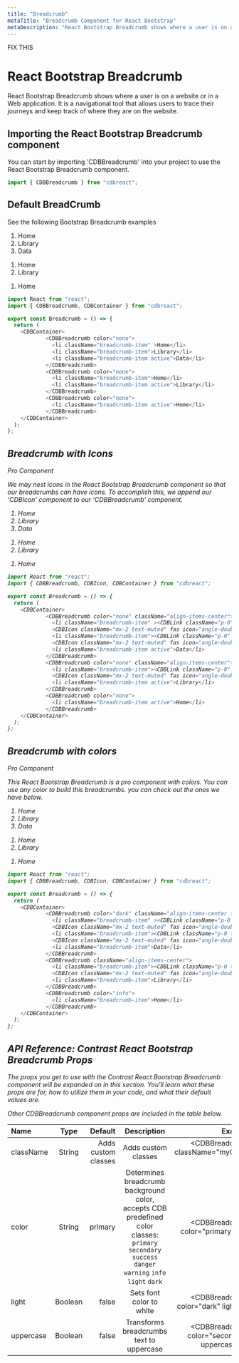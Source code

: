 ```yaml
---
title: "Breadcrumb"
metaTitle: "Breadcrumb Component for React Bootstrap"
metaDescription: "React Bootstrap Breadcrumb shows where a user is on a website or in a Web application. It is a navigational tool that allows users to trace their journeys and keep track of where they are on the website."
---
```



FIX THIS

# React Bootstrap Breadcrumb

React Bootstrap Breadcrumb shows where a user is on a website or in a Web application. It is a navigational tool that allows users to trace their journeys and keep track of where they are on the website.


## Importing the React Bootstrap Breadcrumb component


You can start by importing 'CDBBreadcrumb' into your project to use the React Bootstrap Breadcrumb component. 


```javascript
import { CDBBreadcrumb } from "cdbreact";
```

## Default BreadCrumb

See the following Bootstrap Breadcrumb examples
  <div class="container">
    <nav aria-label="breadcrumb">
        <ol class="breadcrumb">
          <li class="breadcrumb-item">Home</li>
          <li class="breadcrumb-item">Library</li>
          <li class="breadcrumb-item active" aria-current="page">Data</li>
        </ol>
    </nav>
    <nav aria-label="breadcrumb">
        <ol class="breadcrumb">
          <li class="breadcrumb-item">Home</li>
          <li class="breadcrumb-item active" aria-current="page">Library</li>
        </ol>
    </nav>
    <nav aria-label="breadcrumb">
        <ol class="breadcrumb">
          <li class="breadcrumb-item active">Home</li>
        </ol>
    </nav>
  </div>

```javascript
import React from "react";
import { CDBBreadcrumb, CDBContainer } from "cdbreact";

export const Breadcrumb = () => {
  return (
    <CDBContainer>
            <CDBBreadcrumb color="none">
              <li className="breadcrumb-item" >Home</li>
              <li className="breadcrumb-item">Library</li>
              <li className="breadcrumb-item active">Data</li>
            </CDBBreadcrumb>
            <CDBBreadcrumb color="none">
              <li className="breadcrumb-item">Home</li>
              <li className="breadcrumb-item active">Library</li>
            </CDBBreadcrumb>
            <CDBBreadcrumb color="none">
              <li className="breadcrumb-item active">Home</li>
            </CDBBreadcrumb>
    </CDBContainer>
  );
};
```

<i/>

## Breadcrumb with Icons

<Link to="/product/contrast-pro"><span class="badge badge-lg badge-pro">Pro Component</span></Link>

We may nest icons in the React Bootstrap Breadcrumb component so that our breadcrumbs can have icons. To accomplish this, we append our 'CDBIcon' component to our 'CDBBreadcrumb' component.

  <div class="container">
    <nav aria-label="breadcrumb">
        <ol class="breadcrumb align-items-center">
          <li class="breadcrumb-item">Home</li>
          <i class="fa fa-angle-double-right mx-2"></i>
          <li class="breadcrumb-item">Library</li>
          <i class="fa fa-angle-double-right mx-2"></i>
          <li class="breadcrumb-item active" aria-current="page">Data</li>
        </ol>
    </nav>
    <nav aria-label="breadcrumb">
        <ol class="breadcrumb align-items-center">
          <li class="breadcrumb-item">Home</li>
          <i class="fa fa-angle-double-right mx-2"></i>
          <li class="breadcrumb-item active" aria-current="page">Library</li>
        </ol>
    </nav>
    <nav aria-label="breadcrumb">
        <ol class="breadcrumb">
          <li class="breadcrumb-item active">Home</li>
        </ol>
    </nav>
  </div>

```javascript
import React from "react";
import { CDBBreadcrumb, CDBIcon, CDBContainer } from "cdbreact";

export const Breadcrumb = () => {
  return (
    <CDBContainer>
            <CDBBreadcrumb color="none" className="align-items-center">
              <li className="breadcrumb-item" ><CDBLink className="p-0" to="#">Home</CDBLink></li>
              <CDBIcon className="mx-2 text-muted" fas icon="angle-double-right"/>
              <li className="breadcrumb-item"><CDBLink className="p-0" to="#">Library</CDBLink></li>
              <CDBIcon className="mx-2 text-muted" fas icon="angle-double-right"/>
              <li className="breadcrumb-item active">Data</li>
            </CDBBreadcrumb>
            <CDBBreadcrumb color="none" className="align-items-center">
              <li className="breadcrumb-item"><CDBLink className="p-0" to="#">Home</CDBLink></li>
              <CDBIcon className="mx-2 text-muted" fas icon="angle-double-right"/>
              <li className="breadcrumb-item active">Library</li>
            </CDBBreadcrumb>
            <CDBBreadcrumb color="none">
              <li className="breadcrumb-item active">Home</li>
            </CDBBreadcrumb>
    </CDBContainer>
  );
};
```

<i/>

## Breadcrumb with colors

<Link to="/product/contrast-pro"><span class="badge badge-lg badge-pro">Pro Component</span></Link>

  This React Bootstrap Breadcrumb is a pro component with colors. You can use any color to build this breadcrumbs. you can check out the ones we have below.

  <div class="container">
    <nav aria-label="breadcrumb">
        <ol class="breadcrumb align-items-center bg-dark">
          <li class="breadcrumb-item text-white">Home</li>
          <i class="fa fa-angle-double-right mx-2"></i>
          <li class="breadcrumb-item text-white">Library</li>
          <i class="fa fa-angle-double-right mx-2"></i>
          <li class="breadcrumb-item text-white active" aria-current="page">Data</li>
        </ol>
    </nav>
    <nav aria-label="breadcrumb">
        <ol class="breadcrumb align-items-center bg-primary">
          <li class="breadcrumb-item text-white">Home</li>
          <i class="fa fa-angle-double-right mx-2"></i>
          <li class="breadcrumb-item text-white active" aria-current="page">Library</li>
        </ol>
    </nav>
    <nav aria-label="breadcrumb">
        <ol class="breadcrumb bg-info">
          <li class="breadcrumb-item text-white active">Home</li>
        </ol>
    </nav>
  </div>

```javascript
import React from "react";
import { CDBBreadcrumb, CDBIcon, CDBContainer } from "cdbreact";

export const Breadcrumb = () => {
  return (
    <CDBContainer>
            <CDBBreadcrumb color="dark" className="align-items-center text-white">
              <li className="breadcrumb-item" ><CDBLink className="p-0 text-white" to="#">Home</CDBLink></li>
              <CDBIcon className="mx-2 text-muted" fas icon="angle-double-right"/>
              <li className="breadcrumb-item"><CDBLink className="p-0 text-white" to="#">Library</CDBLink></li>
              <CDBIcon className="mx-2 text-muted" fas icon="angle-double-right"/>
              <li className="breadcrumb-item">Data</li>
            </CDBBreadcrumb>
            <CDBBreadcrumb className="align-items-center">
              <li className="breadcrumb-item"><CDBLink className="p-0 text-white" to="#">Home</CDBLink></li>
              <CDBIcon className="mx-2 text-muted" fas icon="angle-double-right"/>
              <li className="breadcrumb-item">Library</li>
            </CDBBreadcrumb>
            <CDBBreadcrumb color="info">
              <li className="breadcrumb-item">Home</li>
            </CDBBreadcrumb>
    </CDBContainer>
  );
};
```

## API Reference: Contrast React Bootstrap Breadcrumb Props

The props you get to use with the Contrast React Bootstrap Breadcrumb component will be expanded on in this section. You'll learn what these props are for, how to utilize them in your code, and what their default values are.

Other CDBBreadcrumb component props are included in the table below.

| Name            | Type        | Default      |   Description| Example      |
| :------------- | :----------: | -----------: | :----------: | -----------: |
| className      | String       | Adds custom classes             |Adds custom classes	      |     <CDBBreadcrumb className="myClass" ... />  |
| color          | String       | primary      | Determines breadcrumb background color, accepts CDB predefined color classes: `primary` `secondary` `success` `danger` `warning` `info` `light` `dark` | <CDBBreadcrumb color="primary" ... />  |
| light          | Boolean      | false        | Sets font color to white | <CDBBreadcrumb color="dark" light .../>  |
| uppercase      | Boolean      | false        | Transforms breadcrumbs text to uppercase   | <CDBBreadcrumb color="secondary" uppercase .../>  |
